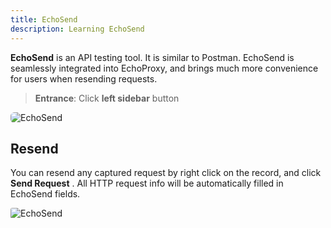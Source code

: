 ```yaml
---
title: EchoSend
description: Learning EchoSend
---
```



**EchoSend** is an API testing tool. It is similar to Postman.
EchoSend is seamlessly integrated into EchoProxy, and brings much more convenience for users when resending requests.

> **Entrance**: Click **left sidebar** button <TablerSend style={inlineIcon} />  

<Image src={sendImage} style="border-radius:6px;" alt="EchoSend" />

## Resend
You can resend any captured request by right click on the record,
and click **Send Request** <TablerSend style={inlineIcon} />.
All HTTP request info will be automatically filled in EchoSend fields.

<Image src={reSendImage} style="border-radius:3px;" alt="EchoSend" />
